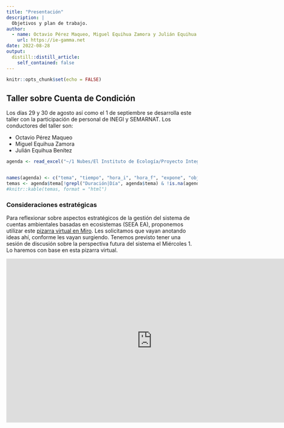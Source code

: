```yaml
---
title: "Presentación"
description: |
  Objetivos y plan de trabajo.
author:
  - name: Octavio Pérez Maqueo, Miguel Equihua Zamora y Julián Equihua Benítez
    url: https://ie-gamma.net
date: 2022-08-28
output:
  distill::distill_article:
    self_contained: false
---
```



```r
knitr::opts_chunk$set(echo = FALSE)
```

## Taller sobre Cuenta de Condición

Los días 29 y 30 de agosto así como el 1 de septiembre se desarrolla este taller con la participación de personal de INEGI y SEMARNAT. Los conductores del taller son:

* Octavio Pérez Maqueo
* Miguel Equihua Zamora
* Julián Equihua Benítez

```r
agenda <- read_excel("~/1 Nubes/El Instituto de Ecología/Proyecto Integralidad Gamma - Documentos/02 Cursos Gamma/INEGI_2022/Agenda.xlsx", skip = 1, range = "B1:G30")


names(agenda) <- c("tema", "tiempo", "hora_i", "hora_f", "expone", "objetivo", "temas")
temas <- agenda$tema[!grepl("Duración|Día", agenda$tema) & !is.na(agenda$tema)]
#knitr::kable(temas, format = "html")
```



### Consideraciones estratégicas

Para reflexionar sobre aspectos estratégicos de la gestión del sistema de cuentas ambientales basadas en ecosistemas (SEEA EA), proponemos utilizar este [pizarra virtual en Miro](https://miro.com/app/board/uXjVPf-z5Tg=/). Les solicitamos que vayan anotando ideas ahí, conforme les vayan surgiendo. Tenemos previsto tener una sesión de discusión sobre la perspectiva futura del sistema el Miércoles 1. Lo haremos con base en esta pizarra virtual.

<iframe width="768" height="432" src="https://miro.com/app/live-embed/uXjVPf-z5Tg=/?moveToViewport=-2488,-1273,4975,2544&embedId=473439136531" frameborder="0" scrolling="no" allowfullscreen></iframe>



